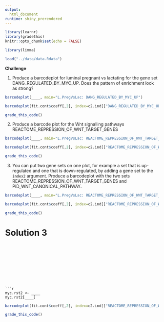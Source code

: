 ```yaml
---
output: 
  html_document
runtime: shiny_prerendered
---
```


```r
library(learnr)
library(gradethis)
knitr::opts_chunk$set(echo = FALSE)
```

```r
library(limma)
```

```r
load("../data/data.Rdata")
```

**Challenge**

1. Produce a barcodeplot for luminal pregnant vs lactating for the gene set DANG_REGULATED_BY_MYC_UP. Does the pattern of enrichment look as strong?

```r
barcodeplot(____, main="L.PregVsLac: DANG_REGULATED_BY_MYC_UP")
````

```r
barcodeplot(fit.cont$coeff[,2], index=c2.ind[["DANG_REGULATED_BY_MYC_UP"]], main="L.PregVsLac: DANG_REGULATED_BY_MYC_UP")
```

```r
grade_this_code()
```

2. Produce a barcode plot for the Wnt signalling pathways REACTOME_REPRESSION_OF_WNT_TARGET_GENES

```r
barcodeplot(____, main="L.PregVsLac: REACTOME_REPRESSION_OF_WNT_TARGET_GENES")
```

```r
barcodeplot(fit.cont$coeff[,2], index=c2.ind[["REACTOME_REPRESSION_OF_WNT_TARGET_GENES"]], main="L.PregVsLac: REACTOME_REPRESSION_OF_WNT_TARGET_GENES")
```

```r
grade_this_code()
```

3. You can put two gene sets on one plot, for example a set that is up-regulated and one that is down-regulated,
by adding a gene set to the `index2` argument. Produce a barcodeplot with the two sets REACTOME_REPRESSION_OF_WNT_TARGET_GENES and PID_WNT_CANONICAL_PATHWAY.

```r
barcodeplot(____, main="L.PregVsLac: REACTOME_REPRESSION_OF_WNT_TARGET_GENES and PID_WNT_CANONICAL_PATHWAY sets")
````

```r
barcodeplot(fit.cont$coeff[,2], index=c2.ind[["REACTOME_REPRESSION_OF_WNT_TARGET_GENES"]], index2=c2.ind[["PID_WNT_CANONICAL_PATHWAY"]], main="L.PregVsLac: REACTOME_REPRESSION_OF_WNT_TARGET_GENES and PID_WNT_CANONICAL_PATHWAY sets")
```

```r
grade_this_code()
```


# Solution 3

```










```r
myc.rst2 <- ____
myc.rst2[____]
````

```r
barcodeplot(fit.cont$coeff[,2], index=c2.ind[["REACTOME_REPRESSION_OF_WNT_TARGET_GENES"]], main="L.PregVsLac: REACTOME_REPRESSION_OF_WNT_TARGET_GENES")
```

```r
grade_this_code()
```
